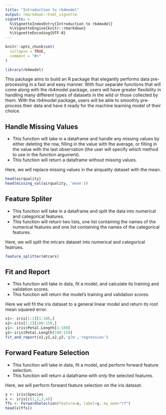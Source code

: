 ```yaml
---
title: "Introduction to rb4model"
output: rmarkdown::html_vignette
vignette: >
  %\VignetteIndexEntry{Introduction to rb4model}
  %\VignetteEngine{knitr::rmarkdown}
  %\VignetteEncoding{UTF-8}
---
```


```r
knitr::opts_chunk$set(
  collapse = TRUE,
  comment = "#>"
)
```

```r
library(rb4model)
```

This package aims to build an R package that elegantly performs data pre-processing in a fast and easy manner. With four separate functions that will come along with the rb4model package, users will have greater flexibility in handling many different types of datasets in the wild or those collected by them. With the rb4model package, users will be able to smoothly pre-process their data and have it ready for the machine learning model of their choice.

## Handle Missing Values

- This function will take in a dataframe and handle any missing values by either deleting the row, filling in the value with the average, or filling in the value with the last observation (the user will specify which method to use in the function argument).
- This function will return a dataframe without missing values.

Here, we will replace missing values in the airquality dataset with the mean.

```r
head(airquality)
head(missing_val(airquality, 'mean'))
```

## Feature Spliter

- This function will take in a dataframe and split the data into numerical and categorical features.
- This function will return two lists, one list containing the names of the numerical features and one list containing the names of the categorical features.

Here, we will split the mtcars dataset into numerical and categorical featrues.

```r
feature_splitter(mtcars)
```

## Fit and Report

- This function will take in data, fit a model, and calculate its training and validation scores.
- This function will return the model's training and validation scores.

Here we will fit the iris dataset to a general linear model and return its root mean squared error.

```r
x1<- iris[1:2][1:100,]
x2<-iris[1:2][100:150,]
y1<- iris$Petal.Length[1:100]
y2<-iris$Petal.Length[100:150]
fit_and_report(x1,y1,x2,y2,'glm','regression')
```

## Forward Feature Selection

- This function will take in data, fit a model, and perform forward feature selection.
- This function will return a dataframe with only the selected features.

Here, we will perform forward feature selection on the iris dataset.

```r
y <- iris$Species
x <- iris[c(1,2,3,4)]
ffs <- ForwardSelection(feature=x, label=y, my_mod="rf")
head(x[ffs])
```

